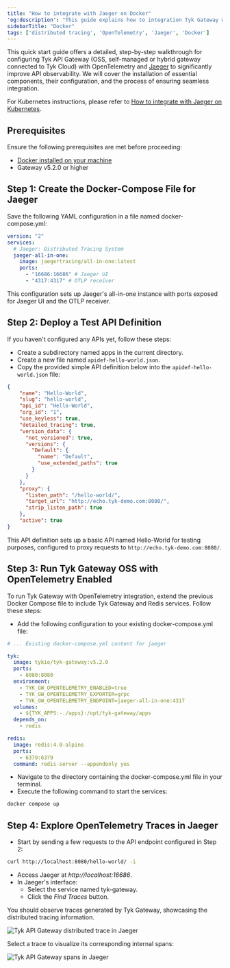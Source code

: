 ```yaml
---
title: "How to integrate with Jaeger on Docker"
'og:description': "This guide explains how to integration Tyk Gateway with OpenTelemetry and Jager on Docker to enhance API Observability"
sidebarTitle: "Docker"
tags: ['distributed tracing', 'OpenTelemetry', 'Jaeger', 'Docker']
---
```


This quick start guide offers a detailed, step-by-step walkthrough for configuring Tyk API Gateway (OSS, self-managed or hybrid gateway connected to Tyk Cloud) with OpenTelemetry and [Jaeger](https://www.jaegertracing.io/) to significantly improve API observability. We will cover the installation of essential components, their configuration, and the process of ensuring seamless integration.

For Kubernetes instructions, please refer to [How to integrate with Jaeger on Kubernetes](/otel_jaeger_k8s).

## Prerequisites

Ensure the following prerequisites are met before proceeding:

- [Docker installed on your machine](https://docs.docker.com/get-docker/)
- Gateway v5.2.0 or higher

## Step 1: Create the Docker-Compose File for Jaeger

Save the following YAML configuration in a file named docker-compose.yml:

```yaml
version: "2"
services:
  # Jaeger: Distributed Tracing System
  jaeger-all-in-one:
    image: jaegertracing/all-in-one:latest
    ports:
      - "16686:16686" # Jaeger UI
      - "4317:4317" # OTLP receiver
```

This configuration sets up Jaeger's all-in-one instance with ports exposed for Jaeger UI and the OTLP receiver.

## Step 2: Deploy a Test API Definition

If you haven't configured any APIs yet, follow these steps:

- Create a subdirectory named apps in the current directory.
- Create a new file named `apidef-hello-world.json`.
- Copy the provided simple API definition below into the `apidef-hello-world.json` file:


```json
{ 
    "name": "Hello-World",
    "slug": "hello-world",
    "api_id": "Hello-World",
    "org_id": "1",
    "use_keyless": true,
    "detailed_tracing": true,
    "version_data": {
      "not_versioned": true,
      "versions": {
        "Default": {
          "name": "Default",
          "use_extended_paths": true
        }
      }
    },
    "proxy": {
      "listen_path": "/hello-world/",
      "target_url": "http://echo.tyk-demo.com:8080/",
      "strip_listen_path": true
    },
    "active": true
}
```

This API definition sets up a basic API named Hello-World for testing purposes, configured to proxy requests to `http://echo.tyk-demo.com:8080/`.

## Step 3: Run Tyk Gateway OSS with OpenTelemetry Enabled

To run Tyk Gateway with OpenTelemetry integration, extend the previous Docker Compose file to include Tyk Gateway and Redis services. Follow these steps:

- Add the following configuration to your existing docker-compose.yml file:

```yaml
# ... Existing docker-compose.yml content for jaeger

tyk:
  image: tykio/tyk-gateway:v5.2.0
  ports:
    - 8080:8080
  environment:
    - TYK_GW_OPENTELEMETRY_ENABLED=true
    - TYK_GW_OPENTELEMETRY_EXPORTER=grpc
    - TYK_GW_OPENTELEMETRY_ENDPOINT=jaeger-all-in-one:4317
  volumes:
    - ${TYK_APPS:-./apps}:/opt/tyk-gateway/apps
  depends_on:
    - redis

redis:
  image: redis:4.0-alpine
  ports:
    - 6379:6379
  command: redis-server --appendonly yes
```

- Navigate to the directory containing the docker-compose.yml file in your terminal.
- Execute the following command to start the services:

```bash
docker compose up
```

## Step 4: Explore OpenTelemetry Traces in Jaeger

- Start by sending a few requests to the API endpoint configured in Step 2:
```bash
curl http://localhost:8080/hello-world/ -i
```

- Access Jaeger at *http://localhost:16686*.
- In Jaeger's interface:
  - Select the service named tyk-gateway.
  - Click the *Find Traces* button.

You should observe traces generated by Tyk Gateway, showcasing the distributed tracing information.

<img src="/img/distributed-tracing/opentelemetry/api-gateway-trace-tyk-jaeger.png" alt="Tyk API Gateway distributed trace in Jaeger" />

Select a trace to visualize its corresponding internal spans:

<img src="/img/distributed-tracing/opentelemetry/api-gateway-trace-tyk-jaeger-spans.png" alt="Tyk API Gateway spans in Jaeger" />

